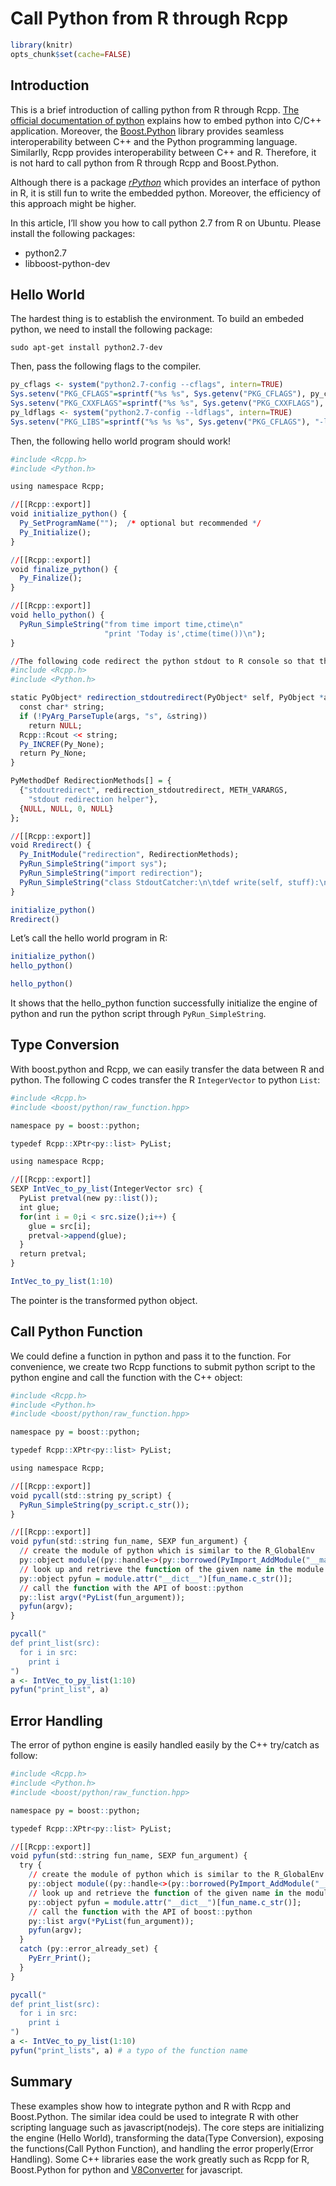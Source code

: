 # Call Python from R through Rcpp

```r
library(knitr)
opts_chunk$set(cache=FALSE)
```

## Introduction

This is a brief introduction of calling python from R through Rcpp. [The official documentation of python](https://docs.python.org/2/extending/embedding.html) explains how to embed python into C/C++ application. Moreover, the [Boost.Python](http://www.boost.org/doc/libs/1_55_0/libs/python/doc/) library provides seamless interoperability between C++ and the Python programming language. Similarlly, Rcpp provides interoperability between C++ and R. Therefore, it is not hard to call python from R through Rcpp and Boost.Python.

Although there is a package [*rPython*](http://cran.r-project.org/web/packages/rPython/index.html) which provides an interface of python in R, it is still fun to write the embedded python. Moreover, the efficiency of this approach might be higher.

In this article, I'll show you how to call python 2.7 from R on Ubuntu. Please install the following packages:

- python2.7
- libboost-python-dev

## Hello World

The hardest thing is to establish the environment. To build an embeded python, we need to install the following package:

```
sudo apt-get install python2.7-dev
```

Then, pass the following flags to the compiler.

```r
py_cflags <- system("python2.7-config --cflags", intern=TRUE)
Sys.setenv("PKG_CFLAGS"=sprintf("%s %s", Sys.getenv("PKG_CFLAGS"), py_cflags))
Sys.setenv("PKG_CXXFLAGS"=sprintf("%s %s", Sys.getenv("PKG_CXXFLAGS"), py_cflags))
py_ldflags <- system("python2.7-config --ldflags", intern=TRUE)
Sys.setenv("PKG_LIBS"=sprintf("%s %s %s", Sys.getenv("PKG_CFLAGS"), "-lboost_python-py27", py_ldflags))
```

Then, the following hello world program should work!

```r
#include <Rcpp.h>
#include <Python.h>

using namespace Rcpp;

//[[Rcpp::export]]
void initialize_python() {
  Py_SetProgramName("");  /* optional but recommended */
  Py_Initialize();
}

//[[Rcpp::export]]
void finalize_python() {
  Py_Finalize();
}

//[[Rcpp::export]]
void hello_python() {
  PyRun_SimpleString("from time import time,ctime\n"
                     "print 'Today is',ctime(time())\n");
}
```

```r
//The following code redirect the python stdout to R console so that these examples show the result correctly in the generated html files.
#include <Rcpp.h>
#include <Python.h>

static PyObject* redirection_stdoutredirect(PyObject* self, PyObject *args) {
  const char* string;
  if (!PyArg_ParseTuple(args, "s", &string))
    return NULL;
  Rcpp::Rcout << string;
  Py_INCREF(Py_None);
  return Py_None;
}

PyMethodDef RedirectionMethods[] = {
  {"stdoutredirect", redirection_stdoutredirect, METH_VARARGS, 
    "stdout redirection helper"},
  {NULL, NULL, 0, NULL}
};

//[[Rcpp::export]]
void Rredirect() {
  Py_InitModule("redirection", RedirectionMethods);
  PyRun_SimpleString("import sys");
  PyRun_SimpleString("import redirection");
  PyRun_SimpleString("class StdoutCatcher:\n\tdef write(self, stuff):\n\t\tredirection.stdoutredirect(stuff)\n\nsys.stdout = StdoutCatcher()\nsys.stderr = StdoutCatcher()");
}
```

```r
initialize_python()
Rredirect()
```

Let's call the hello world program in R:

```r
initialize_python()
hello_python()
```

```r
hello_python()
```

It shows that the hello_python function successfully initialize the engine of python and run the python script through `PyRun_SimpleString`.

## Type Conversion

With boost.python and Rcpp, we can easily transfer the data between R and python. The following C codes transfer the R `IntegerVector` to python `List`:

```r
#include <Rcpp.h>
#include <boost/python/raw_function.hpp>

namespace py = boost::python;

typedef Rcpp::XPtr<py::list> PyList;

using namespace Rcpp;

//[[Rcpp::export]]
SEXP IntVec_to_py_list(IntegerVector src) {
  PyList pretval(new py::list());
  int glue;
  for(int i = 0;i < src.size();i++) {
    glue = src[i];
    pretval->append(glue);
  }
  return pretval;
}
```

```r
IntVec_to_py_list(1:10)
```

The pointer is the transformed python object. 

## Call Python Function

We could define a function in python and pass it to the function. For convenience, we create two Rcpp functions to submit python script to the python engine and call the function with the C++ object:

```r
#include <Rcpp.h>
#include <Python.h>
#include <boost/python/raw_function.hpp>

namespace py = boost::python;

typedef Rcpp::XPtr<py::list> PyList;

using namespace Rcpp;

//[[Rcpp::export]]
void pycall(std::string py_script) {
  PyRun_SimpleString(py_script.c_str());
}

//[[Rcpp::export]]
void pyfun(std::string fun_name, SEXP fun_argument) {
  // create the module of python which is similar to the R_GlobalEnv
  py::object module((py::handle<>(py::borrowed(PyImport_AddModule("__main__")))));
  // look up and retrieve the function of the given name in the module
  py::object pyfun = module.attr("__dict__")[fun_name.c_str()];
  // call the function with the API of boost::python
  py::list argv(*PyList(fun_argument));
  pyfun(argv);
}
```

```r
pycall("
def print_list(src):
  for i in src:
    print i
")
a <- IntVec_to_py_list(1:10)
pyfun("print_list", a)
```

## Error Handling

The error of python engine is easily handled easily by the C++ try/catch as follow:

```r
#include <Rcpp.h>
#include <Python.h>
#include <boost/python/raw_function.hpp>

namespace py = boost::python;

typedef Rcpp::XPtr<py::list> PyList;

//[[Rcpp::export]]
void pyfun(std::string fun_name, SEXP fun_argument) {
  try {
    // create the module of python which is similar to the R_GlobalEnv
    py::object module((py::handle<>(py::borrowed(PyImport_AddModule("__main__")))));
    // look up and retrieve the function of the given name in the module
    py::object pyfun = module.attr("__dict__")[fun_name.c_str()];
    // call the function with the API of boost::python
    py::list argv(*PyList(fun_argument));
    pyfun(argv);
  }
  catch (py::error_already_set) {
    PyErr_Print();
  }
}
```

```r
pycall("
def print_list(src):
  for i in src:
    print i
")
a <- IntVec_to_py_list(1:10)
pyfun("print_lists", a) # a typo of the function name
```

## Summary

These examples show how to integrate python and R with Rcpp and Boost.Python. The similar idea could be used to integrate R with other scripting language such as javascript(nodejs). The core steps are initializing the engine (Hello World), transforming the data(Type Conversion), exposing the functions(Call Python Function), and handling the error properly(Error Handling). Some C++ libraries ease the work greatly such as Rcpp for R, Boost.Python for python and [V8Converter](https://code.google.com/p/v8-juice/) for javascript.